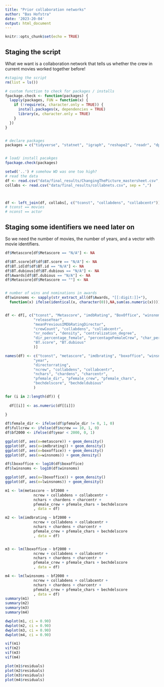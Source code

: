 ```yaml
---
title: "Prior collaboration networks"
author: "Bas Hofstra"
date: '2023-20-04'
output: html_document
---
```


```r
knitr::opts_chunk$set(echo = TRUE)
```

## Staging the script

What we want is a collaboration network that tells us whether the crew in current movies worked together before!

```r
#staging the script
rm(list = ls())

# custom function to check for packages / installs
fpackage.check <- function(packages) {
  lapply(packages, FUN = function(x) {
    if (!require(x, character.only = TRUE)) {
      install.packages(x, dependencies = TRUE)
      library(x, character.only = TRUE)
    }
  })
}


# declare packages
packages = c("tidyverse", "statnet", "igraph", "reshape2", "readr", "dplyr", "stringr", "car", "dotwhisker")


# load/ install pacakges
fpackage.check(packages)

```



```r

setwd('..') # somehow WD was one too high?
# read the data
df <- read.csv("data/final_results/ChangingThePicture_mastersheet.csv", sep = ";")
collabs <- read.csv("data/final_results/collabnets.csv", sep = ",")



df <- left_join(df, collabs[, c("tconst", "collabdens", "collabcentr")], by = c("tconst" = "tconst"))
# tconst == movies
# nconst == actor

```

## Staging some identifiers we need later on

So we need the number of movies, the number of years, and a vector with movie identifiers.

```r


df$Metascore[df$Metascore == "N/A"] <- NA

df$BT.score[df$df$BT.score == "N/A"] <- NA
df$BT.id[df$df$BT.id == "N/A"] <- NA
df$BT.dubious[df$BT.dubious == "N/A"] <- NA
df$Awards[df$BT.dubious == "N/A"] <- NA
df$Metascore[df$Metascore == ""] <- NA


# number of wins and nominations in awards
df$winsnoms <- sapply(str_extract_all(df$Awards, "[[:digit:]]+"),
  function(x) ifelse(identical(x, character(0)),NA,sum(as.numeric(x))))


df <- df[, c("tconst", "Metascore", "imdbRating", "BoxOffice", "winsnoms", 
             "releaseYear", 
             "meanPreviousIMDbRatingDirector", 
             "crewCount", "collabdens", "collabcentr", 
             "nr_nodes", "density", "centralization_degree",
             "dir_percentage_female", "percentageFemaleCrew", "char_percentage_female", 
             "BT.score", "BT.dubious"
             )]

names(df) <- c("tconst", "metascore", "imdbrating", "boxoffice", "winsnoms", 
             "year", 
             "directorrating", 
             "ncrew", "collabdens", "collabcentr", 
             "nchars", "chardens", "charcentr", 
             "pfemale_dir", "pfemale_crew", "pfemale_chars", 
             "bechdelscore", "bechdeldubious"
             )

for (i in 2:length(df)) {
  
  df[[i]] <- as.numeric(df[[i]])
  
}

df$female_dir <- ifelse(df$pfemale_dir != 0, 1, 0)
df$fullcrew <- ifelse(df$ncrew == 10, 1, 0)
df$bf2000 <- ifelse(df$year < 2000, 0, 1)

```


```r


ggplot(df, aes(x=metascore)) + geom_density()
ggplot(df, aes(x=imdbrating)) + geom_density()
ggplot(df, aes(x=boxoffice)) + geom_density()
ggplot(df, aes(x=winsnoms)) + geom_density()

df$lboxoffice <- log10(df$boxoffice)
df$lwinsnoms <- log10(df$winsnoms)

ggplot(df, aes(x=lboxoffice)) + geom_density()
ggplot(df, aes(x=lwinsnoms)) + geom_density()

```


```r



m1 <- lm(metascore ~ bf2000 +
             ncrew + collabdens + collabcentr +
             nchars + chardens + charcentr +
             pfemale_crew + pfemale_chars + bechdelscore
             , data = df)

m2 <- lm(imdbrating ~ bf2000 + 
             ncrew + collabdens + collabcentr +
             nchars + chardens + charcentr +
             pfemale_crew + pfemale_chars + bechdelscore
             , data = df)


m3 <- lm(lboxoffice ~ bf2000 + 
             ncrew + collabdens + collabcentr +
             nchars + chardens + charcentr +
             pfemale_crew + pfemale_chars + bechdelscore
             , data = df)

m4 <- lm(lwinsnoms ~ bf2000 + 
             ncrew + collabdens + collabcentr +
             nchars + chardens + charcentr +
             pfemale_crew + pfemale_chars + bechdelscore
             , data = df)
summary(m1)
summary(m2)
summary(m3)
summary(m4)

dwplot(m1, ci = 0.90)
dwplot(m2, ci = 0.90)
dwplot(m3, ci = 0.90)
dwplot(m4, ci = 0.90)

vif(m1)
vif(m2)
vif(m3)
vif(m4)

plot(m1$residuals)
plot(m2$residuals)
plot(m3$residuals)
plot(m4$residuals)


```
